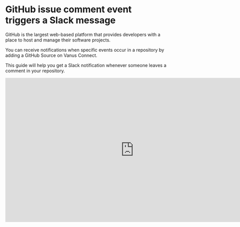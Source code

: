 # GitHub issue comment event triggers a Slack message

GitHub is the largest web-based platform that provides developers with a place to host and manage their software projects.

You can receive notifications when specific events occur in a repository by adding a GitHub Source on Vanus Connect.

This guide will help you get a Slack notification whenever someone leaves a comment in your repository.

<iframe width="800" height="450" src="https://www.youtube.com/embed/hYvB4e9C7LE" title="YouTube video player" frameBorder="0" allowFullScreen={true} allow="accelerometer; autoplay; clipboard-write; encrypted-media; gyroscope; picture-in-picture; web-share"></iframe>
